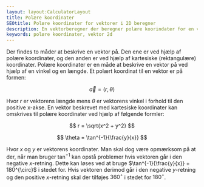 ---
layout: layout:CalculatorLayout
title: Polære koordinater
SEOtitle: Polære koordinater for vektorer i 2D beregner
description: En vektorberegner der beregner polære koorindater for en vektor i 2D
keywords: polære koordinater, vektor 2d
---


Der findes to måder at beskrive en vektor på. Den ene er ved hjælp af polære koordinater, og den anden er ved hjælp af kartesiske (rektangulære) koordinater. Polære koordinater er en måde at beskrive en vektor på ved hjælp af en vinkel og en længde. Et polært koordinat til en vektor er på formen:

$$
\vec{a} = (r, \theta)
$$

Hvor $r$ er vektorens længde mens $\theta$ er vektorens vinkel i forhold til den positive x-akse. En vektor beskrevet med kartesiske koordinater kan omskrives til polære koordinater ved hjælp af følgende formler:

$$
r = \sqrt{x^2 + y^2}
$$

$$
\theta = \tan^{-1}{\frac{y}{x}}
$$

Hvor $x$ og $y$ er vektorens koordinater. Man skal dog være opmærksom på at der, når man bruger $\tan^{-1}$ kan opstå problemer hvis vektoren går i den negative $x$-retning. Dette kan løses ved at bruge $\tan^{-1}{\frac{y}{x}} + 180^{\circ}$ i stedet for. Hvis vektoren derimod går i den negative $y$-retning og den positive $x$-retning skal der tilføjes $360^{\circ}$ i stedet for $180^{\circ}$.

<Calculator client:only />
